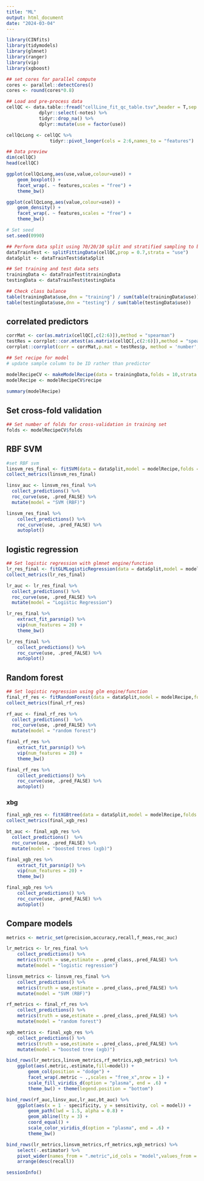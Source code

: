 ```yaml
---
title: "ML"
output: html_document
date: "2024-03-04"
---
```


```r
library(CINfits)
library(tidymodels)
library(glmnet)
library(ranger)
library(vip)
library(xgboost)
```

```r
## set cores for parallel compute
cores <- parallel::detectCores()
cores <- round(cores*0.8)
```

```r
## Load and pre-process data
cellQC <- data.table::fread("cellLine_fit_qc_table.tsv",header = T,sep = "\t") %>%
            dplyr::select(-notes) %>%
            tidyr::drop_na() %>%
            dplyr::mutate(use = factor(use))

cellQcLong <- cellQC %>% 
                tidyr::pivot_longer(cols = 2:6,names_to = "features")
```

```r
## Data preview
dim(cellQC)
head(cellQC)
```

```r
ggplot(cellQcLong,aes(use,value,colour=use)) +
    geom_boxplot() +
    facet_wrap(. ~ features,scales = "free") +
    theme_bw()

ggplot(cellQcLong,aes(value,colour=use)) +
    geom_density() +
    facet_wrap(. ~ features,scales = "free") +
    theme_bw()
```

```r
# Set seed
set.seed(0990)

## Perform data split using 70/20/10 split and stratified sampling to balance outcome class
dataTrainTest <- splitFittingData(cellQC,prop = 0.7,strata = "use")
dataSplit <- dataTrainTest$dataSplit

## Set training and test data sets
trainingData <- dataTrainTest$trainingData
testingData <- dataTrainTest$testingData
```

```r
## Check class balance
table(trainingData$use,dnn = "training") / sum(table(trainingData$use))
table(testingData$use,dnn = "testing") / sum(table(testingData$use))
```

## correlated predictors

```r
corrMat <- cor(as.matrix(cellQC[,c(2:6)]),method = "spearman")
testRes = corrplot::cor.mtest(as.matrix(cellQC[,c(2:6)]),method = "spearman", conf.level = 0.95)
corrplot::corrplot(corr = corrMat,p.mat = testRes$p, method = 'number',type="upper")
```

```r
## Set recipe for model
# update sample column to be ID rather than predictor

modelRecipeCV <- makeModelRecipe(data = trainingData,folds = 10,strata = "use")
modelRecipe <- modelRecipeCV$recipe
    
summary(modelRecipe)
```

## Set cross-fold validation

```r
## Set number of folds for cross-validation in training set
folds <- modelRecipeCV$folds
```

## RBF SVM

```r
#set RBF svm
linsvm_res_final <- fitSVM(data = dataSplit,model = modelRecipe,folds = folds,metric = "accuracy")
collect_metrics(linsvm_res_final)
```

```r
linsv_auc <- linsvm_res_final %>%
  collect_predictions() %>% 
  roc_curve(use, .pred_FALSE) %>% 
  mutate(model = "SVM (RBF)")
```

```r
linsvm_res_final %>% 
    collect_predictions() %>% 
    roc_curve(use, .pred_FALSE) %>% 
    autoplot()
```

## logistic regression

```r
## Set logistic regression with glmnet engine/function
lr_res_final <- fitGLMLogisticRegression(data = dataSplit,model = modelRecipe,folds = folds,mixture = 0.5,metric = "accuracy")
collect_metrics(lr_res_final)
```

```r
lr_auc <- lr_res_final %>%
  collect_predictions() %>% 
  roc_curve(use, .pred_FALSE) %>% 
  mutate(model = "Logistic Regression")
```

```r
lr_res_final %>%
    extract_fit_parsnip() %>% 
    vip(num_features = 20) +
    theme_bw()

lr_res_final %>% 
    collect_predictions() %>% 
    roc_curve(use, .pred_FALSE) %>% 
    autoplot()
```

## Random forest

```r
## Set logistic regression using glm engine/function
final_rf_res <- fitRandomForest(data = dataSplit,model = modelRecipe,folds = folds,metric = "accuracy",importance = "impurity",trees = 1000)
collect_metrics(final_rf_res)
```

```r
rf_auc <- final_rf_res %>%
  collect_predictions()  %>%
  roc_curve(use, .pred_FALSE) %>%
  mutate(model = "random forest")
```

```r
final_rf_res %>%
    extract_fit_parsnip() %>% 
    vip(num_features = 20) +
    theme_bw()

final_rf_res %>% 
    collect_predictions() %>% 
    roc_curve(use, .pred_FALSE) %>% 
    autoplot()
```

### xbg

```r
final_xgb_res <- fitXGBtree(data = dataSplit,model = modelRecipe,folds = folds,metric = "accuracy",trees = 1000)
collect_metrics(final_xgb_res)
```

```r
bt_auc <- final_xgb_res %>%
  collect_predictions()  %>%
  roc_curve(use, .pred_FALSE) %>%
  mutate(model = "boosted trees (xgb)")
```

```r
final_xgb_res %>%
    extract_fit_parsnip() %>% 
    vip(num_features = 20) +
    theme_bw()

final_xgb_res %>% 
    collect_predictions() %>% 
    roc_curve(use, .pred_FALSE) %>% 
    autoplot()
```

## Compare models

```r
metrics <- metric_set(precision,accuracy,recall,f_meas,roc_auc)

lr_metrics <- lr_res_final %>%
    collect_predictions() %>%
    metrics(truth = use,estimate = .pred_class,.pred_FALSE) %>%
    mutate(model = "logistic regression")

linsvm_metrics <- linsvm_res_final %>%
    collect_predictions() %>%
    metrics(truth = use,estimate = .pred_class,.pred_FALSE) %>%
    mutate(model = "SVM (RBF)")

rf_metrics <- final_rf_res %>%
    collect_predictions() %>%
    metrics(truth = use,estimate = .pred_class,.pred_FALSE) %>%
    mutate(model = "random forest")

xgb_metrics <- final_xgb_res %>%
    collect_predictions() %>%
    metrics(truth = use,estimate = .pred_class,.pred_FALSE) %>%
    mutate(model = "boosted tree (xgb)")

bind_rows(lr_metrics,linsvm_metrics,rf_metrics,xgb_metrics) %>%
    ggplot(aes(.metric,.estimate,fill=model)) +
        geom_col(position = "dodge") +
        facet_wrap(.metric ~ .,scales = "free_x",nrow = 1) +
        scale_fill_viridis_d(option = "plasma", end = .6) +
        theme_bw() + theme(legend.position = "bottom")

bind_rows(rf_auc,linsv_auc,lr_auc,bt_auc) %>% 
    ggplot(aes(x = 1 - specificity, y = sensitivity, col = model)) + 
        geom_path(lwd = 1.5, alpha = 0.8) +
        geom_abline(lty = 3) + 
        coord_equal() + 
        scale_color_viridis_d(option = "plasma", end = .6) +
        theme_bw()

bind_rows(lr_metrics,linsvm_metrics,rf_metrics,xgb_metrics) %>%
    select(-.estimator) %>%
    pivot_wider(names_from = ".metric",id_cols = "model",values_from = ".estimate") %>%
    arrange(desc(recall))
```

```r
sessionInfo()
```

